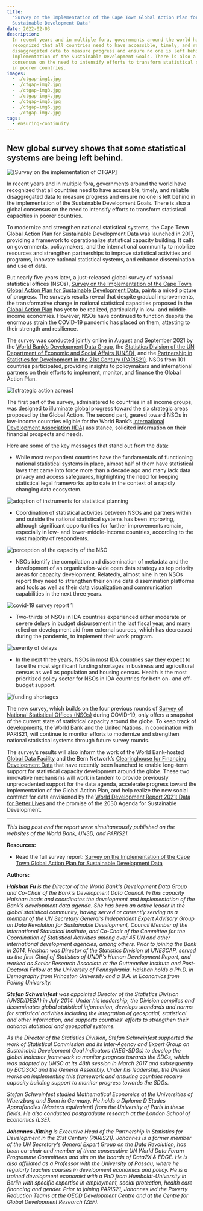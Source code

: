```yaml
---
title:
  'Survey on the Implementation of the Cape Town Global Action Plan for
  Sustainable Development Data'
date: 2022-02-03
description:
  In recent years and in multiple fora, governments around the world have
  recognized that all countries need to have accessible, timely, and reliable
  disaggregated data to measure progress and ensure no one is left behind in the
  implementation of the Sustainable Development Goals. There is also a global
  consensus on the need to intensify efforts to transform statistical capacities
  in poorer countries.
images:
  - ./ctgap-img1.jpg
  - ./ctgap-img2.jpg
  - ./ctgap-img3.jpg
  - ./ctgap-img4.jpg
  - ./ctgap-img5.jpg
  - ./ctgap-img6.jpg
  - ./ctgap-img7.jpg
tags:
  - ensuring-continuity
---
```



## New global survey shows that some statistical systems are being left behind.

<Box mb={3}>
  <Img
    fluid={props.images[0]}
    title="[Survey on the implementation of CTGAP]"
    alt="[Survey on the implementation of CTGAP]"
  />
</Box>

In recent years and in multiple fora, governments around the world have
recognized that all countries need to have accessible, timely, and reliable
disaggregated data to measure progress and ensure no one is left behind in the
implementation of the Sustainable Development Goals. There is also a global
consensus on the need to intensify efforts to transform statistical capacities
in poorer countries.

To modernize and strengthen national statistical systems, the Cape Town Global
Action Plan for Sustainable Development Data was launched in 2017, providing a
framework to operationalize statistical capacity building. It calls on
governments, policymakers, and the international community to mobilize resources
and strengthen partnerships to improve statistical activities and programs,
innovate national statistical systems, and enhance dissemination and use of
data.

But nearly five years later, a just-released global survey of national
statistical offices (NSOs),
[Survey on the Implementation of the Cape Town Global Action Plan for Sustainable Development Data](https://www.worldbank.org/en/research/brief/survey-on-the-implementation-of-the-cape-town-global-action-plan-for-sustainable-development-data),
paints a mixed picture of progress. The survey’s results reveal that despite
gradual improvements, the transformative change in national statistical
capacities proposed in the
[Global Action Plan](https://unstats.un.org/sdgs/hlg/cape-town-global-action-plan/)
has yet to be realized, particularly in low- and middle-income economies.
However, NSOs have continued to function despite the enormous strain the
COVID-19 pandemic has placed on them, attesting to their strength and
resilience.

The survey was conducted jointly online in August and September 2021 by the
[World Bank’s Development Data Group](https://data.worldbank.org/), the
[Statistics Division of the UN Department of Economic and Social Affairs (UNSD)](https://unstats.un.org/),
and the
[Partnership in Statistics for Development in the 21st Century (PARIS21)](https://paris21.org/).
NSOs from 101 countries participated, providing insights to policymakers and
international partners on their efforts to implement, monitor, and finance the
Global Action Plan.

<Box mb={3}>
  <Img
    fluid={props.images[1]}
    title="[strategic action acreas]"
    alt="[strategic action acreas]"
  />
</Box>

The first part of the survey, administered to countries in all income groups,
was designed to illuminate global progress toward the six strategic areas
proposed by the Global Action. The second part, geared toward NSOs in low-income
countries eligible for the World Bank’s
[International Development Association (IDA)](https://ida.worldbank.org/en/about)
assistance, solicited information on their financial prospects and needs.

Here are some of the key messages that stand out from the data:

- While most respondent countries have the fundamentals of functioning national
  statistical systems in place, almost half of them have statistical laws that
  came into force more than a decade ago and many lack data privacy and access
  safeguards, highlighting the need for keeping statistical legal frameworks up
  to date in the context of a rapidly changing data ecosystem.

<Box mb={3}>
  <Img
    fluid={props.images[2]}
    title="adoption of instruments for statistical planning"
    alt="adoption of instruments for statistical planning"
  />
</Box>

- Coordination of statistical activities between NSOs and partners within and
  outside the national statistical systems has been improving, although
  significant opportunities for further improvements remain, especially in low-
  and lower-middle-income countries, according to the vast majority of
  respondents.

<Box mb={3}>
  <Img
    fluid={props.images[3]}
    title="perception of the capacity of the NSO"
    alt="perception of the capacity of the NSO"
  />
</Box>

- NSOs identify the compilation and dissemination of metadata and the
  development of an organization-wide open data strategy as top priority areas
  for capacity development. Relatedly, almost nine in ten NSOs report they need
  to strengthen their online data dissemination platforms and tools as well as
  their data visualization and communication capabilities in the next three
  years.

<Box mb={3}>
  <Img
    fluid={props.images[4]}
    title="covid-19 survey report 1"
    alt="covid-19 survey report 1"
  />
</Box>

- Two-thirds of NSOs in IDA countries experienced either moderate or severe
  delays in budget disbursement in the last fiscal year, and many relied on
  development aid from external sources, which has decreased during the
  pandemic, to implement their work program.

<Box mb={3}>
  <Img
    fluid={props.images[5]}
    title="severity of delays"
    alt="severity of delays"
  />
</Box>

- In the next three years, NSOs in most IDA countries say they expect to face
  the most significant funding shortages in business and agricultural census as
  well as population and housing census. Health is the most prioritized policy
  sector for NSOs in IDA countries for both on- and off-budget support.

<Box mb={3}>
  <Img
    fluid={props.images[6]}
    title="funding shortages"
    alt="funding shortages"
  />
</Box>

The new survey, which builds on the four previous rounds of
[Survey of National Statistical Offices (NSOs)](https://www.worldbank.org/en/research/brief/survey-of-national-statistical-offices-nsos-during-covid-19)
during COVID-19, only offers a snapshot of the current state of statistical
capacity around the globe. To keep track of developments, the World Bank and the
United Nations, in coordination with PARIS21, will continue to monitor efforts
to modernize and strengthen national statistical systems through future survey
rounds.

The survey’s results will also inform the work of the World Bank-hosted
[Global Data Facility](https://www.worldbank.org/en/research/brief/global-data-facility)
and the Bern Network’s
[Clearinghouse for Financing Development Data](https://smartdatafinance.org/)
that have recently been launched to enable long-term support for statistical
capacity development around the globe. These two innovative mechanisms will work
in tandem to provide previously unprecedented support for the data agenda,
accelerate progress toward the implementation of the Global Action Plan, and
help realize the new social contract for data envisioned by the
[World Development Report 2021: Data for Better Lives](https://www.worldbank.org/en/publication/wdr2021)
and the promise of the 2030 Agenda for Sustainable Development.

---

_This blog post and the report were simultaneously published on the websites of
the World Bank, UNSD, and PARIS21._

**Resources:**

- Read the full survey report:
  [Survey on the Implementation of the Cape Town Global Action Plan for Sustainable Development Data](https://www.worldbank.org/en/research/brief/survey-on-the-implementation-of-the-cape-town-global-action-plan-for-sustainable-development-data)

**Authors:**

_**Haishan Fu** is the Director of the World Bank’s Development Data Group and
Co-Chair of the Bank’s Development Data Council. In this capacity Haishan leads
and coordinates the development and implementation of the Bank’s development
data agenda. She has been an active leader in the global statistical community,
having served or currently serving as a member of the UN Secretary General’s
Independent Expert Advisory Group on Data Revolution for Sustainable
Development, Council Member of the International Statistical Institute, and
Co-Chair of the Committee for the Coordination of Statistical Activities among
over 45 UN and other international development agencies, among others. Prior to
joining the Bank in 2014, Haishan was Director of the Statistics Division at
UNESCAP, served as the first Chief of Statistics of UNDP’s Human Development
Report, and worked as Senior Research Associate at the Guttmacher Institute and
Post-Doctoral Fellow at the University of Pennsylvania. Haishan holds a Ph.D. in
Demography from Princeton University and a B.A. in Economics from Peking
University._

_**Stefan Schweinfest** was appointed Director of the Statistics Division
(UNSD/DESA) in July 2014. Under his leadership, the Division compiles and
disseminates global statistical information, develops standards and norms for
statistical activities including the integration of geospatial, statistical and
other information, and supports countries' efforts to strengthen their national
statistical and geospatial systems._

_As the Director of the Statistics Division, Stefan Schweinfest supported the
work of Statistical Commission and its Inter-Agency and Expert Group on
Sustainable Development Goal Indicators (IAEG-SDGs) to develop the global
indicator framework to monitor progress towards the SDGs, which was adopted by
UNSC at its 48th session in March 2017 and subsequently by ECOSOC and the
General Assembly. Under his leadership, the Division works on implementing this
framework and ensuring countries receive capacity building support to monitor
progress towards the SDGs._

_Stefan Schweinfest studied Mathematical Economics at the Universities of
Wuerzburg and Bonn in Germany. He holds a Diplome D'Etudes Approfondies (Masters
equivalent) from the University of Paris in these fields. He also conducted
postgraduate research at the London School of Economics (LSE)._

_**Johannes Jütting** is Executive Head of the Partnership in Statistics for
Development in the 21st Century (PARIS21). Johannes is a former member of the UN
Secretary’s General Expert Group on the Data Revolution, has been co-chair and
member of three consecutive UN World Data Forum Programme Committees and sits on
the boards of Data2X & EDGE. He is also affiliated as a Professor with the
University of Passau, where he regularly teaches courses in development
economics and policy. He is a trained development economist with a PhD from
Humboldt-University in Berlin with specific expertise in employment, social
protection, health care financing and gender. Prior to joining PARIS21, Johannes
led the Poverty Reduction Teams at the OECD Development Centre and at the Centre
for Global Development Research (ZEF)._
